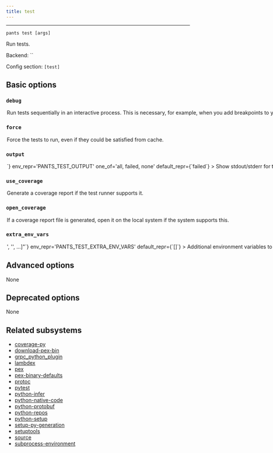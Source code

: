 ```yaml
---
title: test
---
```



---

```
pants test [args]
```

Run tests.

Backend: <span className="color--primary">``</span>

Config section: <span className="color--primary">`[test]`</span>

<span className={styles.options}>

## Basic options

### `debug`

<Option
  cli_repr={`--[no-]test-debug`}
  env_repr='PANTS_TEST_DEBUG'
  default_repr={`False`}
>

Run tests sequentially in an interactive process. This is necessary, for example, when you add breakpoints to your code.

</Option>

### `force`

<Option
  cli_repr={`--[no-]test-force`}
  env_repr='PANTS_TEST_FORCE'
  default_repr={`False`}
>

Force the tests to run, even if they could be satisfied from cache.

</Option>

### `output`

<Option
  cli_repr={`--test-output=<ShowOutput>`}
  env_repr='PANTS_TEST_OUTPUT'
  one_of='all, failed, none'
  default_repr={`failed`}
>

Show stdout/stderr for these tests.

</Option>

### `use_coverage`

<Option
  cli_repr={`--[no-]test-use-coverage`}
  env_repr='PANTS_TEST_USE_COVERAGE'
  default_repr={`False`}
>

Generate a coverage report if the test runner supports it.

</Option>

### `open_coverage`

<Option
  cli_repr={`--[no-]test-open-coverage`}
  env_repr='PANTS_TEST_OPEN_COVERAGE'
  default_repr={`False`}
>

If a coverage report file is generated, open it on the local system if the system supports this.

</Option>

### `extra_env_vars`

<Option
  cli_repr={`--test-extra-env-vars="['<str>', '<str>', ...]"`}
  env_repr='PANTS_TEST_EXTRA_ENV_VARS'
  default_repr={`[]`}
>

Additional environment variables to include in test processes. Entries are strings in the form `ENV_VAR=value` to use explicitly; or just `ENV_VAR` to copy the value of a variable in Pants&#x27;s own environment.

</Option>

## Advanced options

None

## Deprecated options

None

## Related subsystems

- [coverage-py](../subsystems/coverage-py.mdx)
- [download-pex-bin](../subsystems/download-pex-bin.mdx)
- [grpc_python_plugin](../subsystems/grpc_python_plugin.mdx)
- [lambdex](../subsystems/lambdex.mdx)
- [pex](../subsystems/pex.mdx)
- [pex-binary-defaults](../subsystems/pex-binary-defaults.mdx)
- [protoc](../subsystems/protoc.mdx)
- [pytest](../subsystems/pytest.mdx)
- [python-infer](../subsystems/python-infer.mdx)
- [python-native-code](../subsystems/python-native-code.mdx)
- [python-protobuf](../subsystems/python-protobuf.mdx)
- [python-repos](../subsystems/python-repos.mdx)
- [python-setup](../subsystems/python-setup.mdx)
- [setup-py-generation](../subsystems/setup-py-generation.mdx)
- [setuptools](../subsystems/setuptools.mdx)
- [source](../subsystems/source.mdx)
- [subprocess-environment](../subsystems/subprocess-environment.mdx)

</span>
